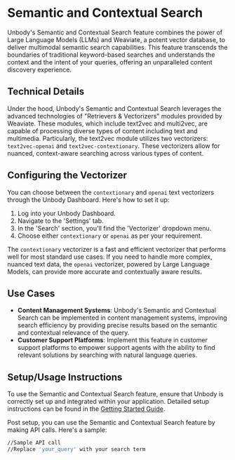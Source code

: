 # Semantic and Contextual Search

Unbody's Semantic and Contextual Search feature combines the power of Large Language Models (LLMs) and Weaviate, a potent vector database, to deliver multimodal semantic search capabilities. This feature transcends the boundaries of traditional keyword-based searches and understands the context and the intent of your queries, offering an unparalleled content discovery experience.

## Technical Details

Under the hood, Unbody's Semantic and Contextual Search leverages the advanced technologies of "Retrievers & Vectorizers" modules provided by Weaviate. These modules, which include text2vec and multi2vec, are capable of processing diverse types of content including text and multimedia. Particularly, the text2vec module utilizes two vectorizers: `text2vec-openai` and `text2vec-contextionary`. These vectorizers allow for nuanced, context-aware searching across various types of content.

## Configuring the Vectorizer

You can choose between the `contextionary` and `openai` text vectorizers through the Unbody Dashboard. Here's how to set it up:

1. Log into your Unbody Dashboard.
2. Navigate to the 'Settings' tab.
3. In the 'Search' section, you'll find the 'Vectorizer' dropdown menu.
4. Choose either `contextionary` or `openai` as per your requirement.

The `contextionary` vectorizer is a fast and efficient vectorizer that performs well for most standard use cases. If you need to handle more complex, nuanced text data, the `openai` vectorizer, powered by Large Language Models, can provide more accurate and contextually aware results.

## Use Cases
- **Content Management Systems**: Unbody's Semantic and Contextual Search can be implemented in content management systems, improving search efficiency by providing precise results based on the semantic and contextual relevance of the query.
- **Customer Support Platforms**: Implement this feature in customer support platforms to empower support agents with the ability to find relevant solutions by searching with natural language queries.

## Setup/Usage Instructions

To use the Semantic and Contextual Search feature, ensure that Unbody is correctly set up and integrated within your application. Detailed setup instructions can be found in the [Getting Started Guide](link-to-getting-started-guide).

Post setup, you can use the Semantic and Contextual Search feature by making API calls. Here's a sample:

```bash
//Sample API call
//Replace 'your_query' with your search term
```
